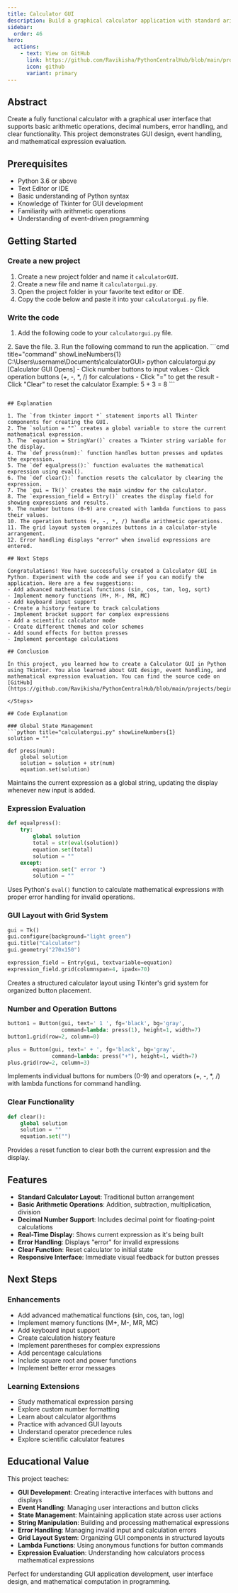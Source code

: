 ```yaml
---
title: Calculator GUI
description: Build a graphical calculator application with standard arithmetic operations using Tkinter
sidebar:
  order: 46
hero:
  actions:
    - text: View on GitHub
      link: https://github.com/Ravikisha/PythonCentralHub/blob/main/projects/beginners/calculatorgui.py
      icon: github
      variant: primary
---
```


## Abstract

Create a fully functional calculator with a graphical user interface that supports basic arithmetic operations, decimal numbers, error handling, and clear functionality. This project demonstrates GUI design, event handling, and mathematical expression evaluation.

## Prerequisites

- Python 3.6 or above
- Text Editor or IDE
- Basic understanding of Python syntax
- Knowledge of Tkinter for GUI development
- Familiarity with arithmetic operations
- Understanding of event-driven programming

## Getting Started

### Create a new project
1. Create a new project folder and name it `calculatorGUI`.
2. Create a new file and name it `calculatorgui.py`.
3. Open the project folder in your favorite text editor or IDE.
4. Copy the code below and paste it into your `calculatorgui.py` file.

### Write the code
1. Add the following code to your `calculatorgui.py` file.
<FileCode file="projects/beginners/calculatorgui.py" lang="python" title="Calculator GUI" />
2. Save the file.
3. Run the following command to run the application.
```cmd title="command" showLineNumbers{1}
C:\Users\username\Documents\calculatorGUI> python calculatorgui.py
[Calculator GUI Opens]
- Click number buttons to input values
- Click operation buttons (+, -, *, /) for calculations
- Click "=" to get the result
- Click "Clear" to reset the calculator
Example: 5 + 3 = 8
```

```

## Explanation

1. The `from tkinter import *` statement imports all Tkinter components for creating the GUI.
2. The `solution = ""` creates a global variable to store the current mathematical expression.
3. The `equation = StringVar()` creates a Tkinter string variable for the display.
4. The `def press(num):` function handles button presses and updates the expression.
5. The `def equalpress():` function evaluates the mathematical expression using eval().
6. The `def clear():` function resets the calculator by clearing the expression.
7. The `gui = Tk()` creates the main window for the calculator.
8. The `expression_field = Entry()` creates the display field for showing expressions and results.
9. The number buttons (0-9) are created with lambda functions to pass their values.
10. The operation buttons (+, -, *, /) handle arithmetic operations.
11. The grid layout system organizes buttons in a calculator-style arrangement.
12. Error handling displays "error" when invalid expressions are entered.

## Next Steps

Congratulations! You have successfully created a Calculator GUI in Python. Experiment with the code and see if you can modify the application. Here are a few suggestions:
- Add advanced mathematical functions (sin, cos, tan, log, sqrt)
- Implement memory functions (M+, M-, MR, MC)
- Add keyboard input support
- Create a history feature to track calculations
- Implement bracket support for complex expressions
- Add a scientific calculator mode
- Create different themes and color schemes
- Add sound effects for button presses
- Implement percentage calculations

## Conclusion

In this project, you learned how to create a Calculator GUI in Python using Tkinter. You also learned about GUI design, event handling, and mathematical expression evaluation. You can find the source code on [GitHub](https://github.com/Ravikisha/PythonCentralHub/blob/main/projects/beginners/calculatorgui.py)

</Steps>

## Code Explanation

### Global State Management
```python title="calculatorgui.py" showLineNumbers{1}
solution = ""

def press(num):
    global solution
    solution = solution + str(num)
    equation.set(solution)
```

Maintains the current expression as a global string, updating the display whenever new input is added.

### Expression Evaluation
```python title="calculatorgui.py" showLineNumbers{1}
def equalpress():
    try:
        global solution
        total = str(eval(solution))
        equation.set(total)
        solution = ""
    except:
        equation.set(" error ")
        solution = ""
```

Uses Python's `eval()` function to calculate mathematical expressions with proper error handling for invalid operations.

### GUI Layout with Grid System
```python title="calculatorgui.py" showLineNumbers{1}
gui = Tk()
gui.configure(background="light green")
gui.title("Calculator")
gui.geometry("270x150")

expression_field = Entry(gui, textvariable=equation)
expression_field.grid(columnspan=4, ipadx=70)
```

Creates a structured calculator layout using Tkinter's grid system for organized button placement.

### Number and Operation Buttons
```python title="calculatorgui.py" showLineNumbers{1}
button1 = Button(gui, text=' 1 ', fg='black', bg='gray',
                 command=lambda: press(1), height=1, width=7)
button1.grid(row=2, column=0)

plus = Button(gui, text=' + ', fg='black', bg='gray',
              command=lambda: press("+"), height=1, width=7)
plus.grid(row=2, column=3)
```

Implements individual buttons for numbers (0-9) and operators (+, -, *, /) with lambda functions for command handling.

### Clear Functionality
```python title="calculatorgui.py" showLineNumbers{1}
def clear():
    global solution
    solution = ""
    equation.set("")
```

Provides a reset function to clear both the current expression and the display.

## Features

- **Standard Calculator Layout**: Traditional button arrangement
- **Basic Arithmetic Operations**: Addition, subtraction, multiplication, division
- **Decimal Number Support**: Includes decimal point for floating-point calculations
- **Real-Time Display**: Shows current expression as it's being built
- **Error Handling**: Displays "error" for invalid expressions
- **Clear Function**: Reset calculator to initial state
- **Responsive Interface**: Immediate visual feedback for button presses

## Next Steps

### Enhancements
- Add advanced mathematical functions (sin, cos, tan, log)
- Implement memory functions (M+, M-, MR, MC)
- Add keyboard input support
- Create calculation history feature
- Implement parentheses for complex expressions
- Add percentage calculations
- Include square root and power functions
- Implement better error messages

### Learning Extensions
- Study mathematical expression parsing
- Explore custom number formatting
- Learn about calculator algorithms
- Practice with advanced GUI layouts
- Understand operator precedence rules
- Explore scientific calculator features

## Educational Value

This project teaches:
- **GUI Development**: Creating interactive interfaces with buttons and displays
- **Event Handling**: Managing user interactions and button clicks
- **State Management**: Maintaining application state across user actions
- **String Manipulation**: Building and processing mathematical expressions
- **Error Handling**: Managing invalid input and calculation errors
- **Grid Layout System**: Organizing GUI components in structured layouts
- **Lambda Functions**: Using anonymous functions for button commands
- **Expression Evaluation**: Understanding how calculators process mathematical expressions

Perfect for understanding GUI application development, user interface design, and mathematical computation in programming.
